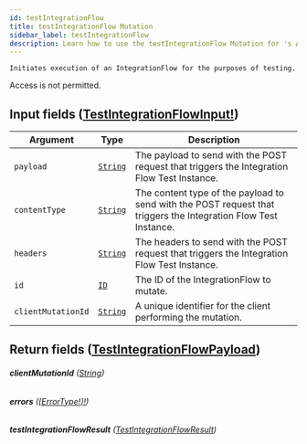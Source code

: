```yaml
---
id: testIntegrationFlow
title: testIntegrationFlow Mutation
sidebar_label: testIntegrationFlow
description: Learn how to use the testIntegrationFlow Mutation for 's API.
---
```


    Initiates execution of an IntegrationFlow for the purposes of testing.

Access is not permitted.

## Input fields ([TestIntegrationFlowInput!](api/schema/input_object/TestIntegrationFlowInput.mdx))

| Argument           | Type                                     | Description                                                                                                     |
| ------------------ | ---------------------------------------- | --------------------------------------------------------------------------------------------------------------- |
| `payload`          | [`String`](api/schema/scalar/String.mdx) | The payload to send with the POST request that triggers the Integration Flow Test Instance.                     |
| `contentType`      | [`String`](api/schema/scalar/String.mdx) | The content type of the payload to send with the POST request that triggers the Integration Flow Test Instance. |
| `headers`          | [`String`](api/schema/scalar/String.mdx) | The headers to send with the POST request that triggers the Integration Flow Test Instance.                     |
| `id`               | [`ID`](api/schema/scalar/ID.mdx)         | The ID of the IntegrationFlow to mutate.                                                                        |
| `clientMutationId` | [`String`](api/schema/scalar/String.mdx) | A unique identifier for the client performing the mutation.                                                     |

## Return fields ([TestIntegrationFlowPayload](api/schema/object/TestIntegrationFlowPayload.mdx))

###### <b>clientMutationId</b> ([String](api/schema/scalar/String.mdx))

###### <b>errors</b> ([[ErrorType!]!](api/schema/object/ErrorType.mdx))

###### <b>testIntegrationFlowResult</b> ([TestIntegrationFlowResult](api/schema/object/TestIntegrationFlowResult.mdx))
